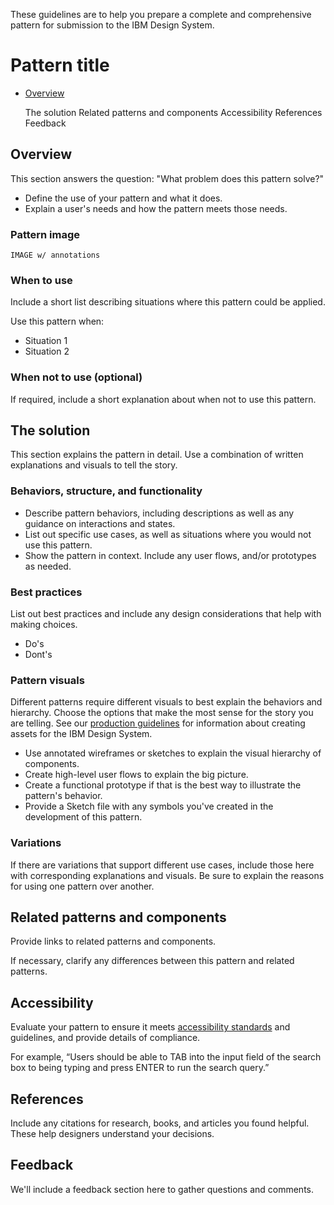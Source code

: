 These guidelines are to help you prepare a complete and comprehensive pattern for submission to the IBM Design System.

# Pattern title

* [Overview](#overview)

  <AnchorLink>The solution</AnchorLink>
  <AnchorLink>Related patterns and components</AnchorLink>
  <AnchorLink>Accessibility</AnchorLink>
  <AnchorLink>References</AnchorLink>
  <AnchorLink>Feedback</AnchorLink>
</AnchorLinks>

## Overview

This section answers the question: "What problem does this pattern solve?"

- Define the use of your pattern and what it does.
- Explain a user's needs and how the pattern meets those needs.

### Pattern image

`IMAGE w/ annotations`

### When to use

Include a short list describing situations where this pattern could be applied.

Use this pattern when:

- Situation 1
- Situation 2

### When not to use (optional)

If required, include a short explanation about when not to use this pattern.

## The solution

This section explains the pattern in detail. Use a combination of written
explanations and visuals to tell the story.

### Behaviors, structure, and functionality

- Describe pattern behaviors, including descriptions as well as any guidance on interactions and states.
- List out specific use cases, as well as situations where you would not use this pattern.
- Show the pattern in context. Include any user flows, and/or prototypes as needed.

### Best practices

List out best practices and include any design considerations that help with
making choices.

- Do's
- Dont's

### Pattern visuals

Different patterns require different visuals to best explain the behaviors and
hierarchy. Choose the options that make the most sense for the story you are
telling. See our [production guidelines](https://github.com/carbon-design-system/carbon-website/wiki/Production-guidelines) for information about creating assets for
the IBM Design System.

- Use annotated wireframes or sketches to explain the visual hierarchy of components.
- Create high-level user flows to explain the big picture.
- Create a functional prototype if that is the best way to illustrate the pattern's behavior.
- Provide a Sketch file with any symbols you've created in the development of this pattern.

### Variations

If there are variations that support different use cases, include those here
with corresponding explanations and visuals. Be sure to explain the reasons for
using one pattern over another.

## Related patterns and components

Provide links to related patterns and components.

If necessary, clarify any differences between this pattern and related patterns.

## Accessibility

Evaluate your pattern to ensure it meets [accessibility standards](/guidelines/accessibility/overview) and guidelines,
and provide details of compliance.

For example, “Users should be able to TAB into the input field of the search box
to being typing and press ENTER to run the search query.”

## References

Include any citations for research, books, and articles you found helpful. These
help designers understand your decisions.

## Feedback

We'll include a feedback section here to gather questions and comments.
